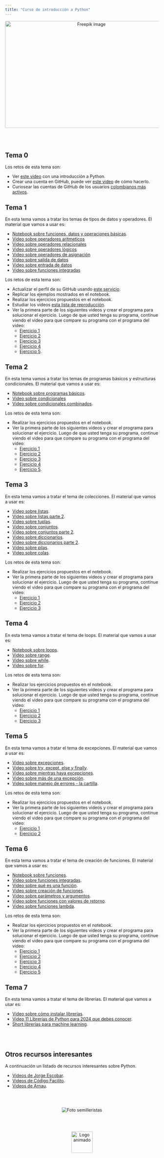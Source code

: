 ```yaml
---
title: "Curso de introducción a Python"
---
```


<center>
<img src="imagenes/girl_prog.jpg" alt="Freepik image" width="550" height="350">
</center>

<br>
<br>

## Tema 0

Los retos de esta tema son:

- Ver [este video](https://youtu.be/Z4AOP7-b1RM?si=wzGzrnB65Z4B1u82) con una introducción a Python.
- Crear una cuenta en GitHub, puede ver [este video](https://www.youtube.com/watch?v=ZyD8wyP7J9g) de cómo hacerlo.
- Curiosear las cuentas de GitHub de los usuarios [colombianos más activos](https://committers.top/colombia.html).

## Tema 1

En esta tema vamos a tratar los temas de tipos de datos y operadores. El material que vamos a usar es:

- [Notebook sobre funciones, datos y operaciones básicas](https://github.com/fhernanb/Python-para-estadistica/blob/master/01%20Lecciones%20b%C3%A1sicas/01%20Datos%20y%20operaciones%20b%C3%A1sicas.ipynb).
- [Video sobre operadores arítmeticos](https://youtu.be/PMOWXusLr9g?si=47O53QCtmtS5XP-h)
- [Video sobre operadores relacionales](https://youtu.be/mIAPti7iUKk?si=D0Ce5Ossl9LpUPZQ)
- [Video sobre operadores lógicos](https://youtu.be/ZjeOT_ACdhw?si=bNKwu-3tYlYpAoEL)
- [Video sobre operadores de asignación](https://youtu.be/LYNULtY1Zj8?si=9YneDri-2kOJCK1Z)
- [Video sobre salida de datos](https://youtu.be/V7rsdYD-x4M?si=KreQ7eBzoB_E9pj2)
- [Video sobre entrada de datos](https://youtu.be/WXHiItkIjHU?si=K9TiIcUQ14FF1jkS)
- [Video sobre funciones integradas](https://youtu.be/_qLPAwe8xb4?si=IP4EkC42RnOOlVg1)

Los retos de esta tema son:

- Actualizar el perfil de su GitHub usando [este servicio](https://github-profile-maker.vercel.app/).
- Replicar los ejemplos mostrados en el notebook.
- Realizar los ejercicios propuestos en el notebook.
- Estudiar los videos [esta lista de reproducción](https://www.youtube.com/playlist?list=PLZOGNlgi8GGmlwUznNnnQJpyEJcABeTs4&si=8is_9R0cZ_-YuHGV).
- Ver la primera parte de los siguientes videos y crear el programa para solucionar el ejercicio. Luego de que usted tenga su programa, continue viendo el video para que compare su programa con el programa del video: 
    - [Ejercicio 1](https://youtu.be/r4ZLB064stU?si=gHjOO7KcVBS0mncb)
    - [Ejercicio 2](https://youtu.be/HXkPrXHm0so?si=I6AroDsp-V1CH6yl)
    - [Ejercicio 3](https://youtu.be/8JYjIp_sxPQ?si=MoIi_Ex5nAhwSzCN)
    - [Ejercicio 4](https://youtu.be/xCqX_BnjSNc?si=NJLX62jvSjiLCNBw)
    - [Ejercicio 5](https://youtu.be/TI_Fd3GyReM?si=dnxffZU5hfWPGN8j).

## Tema 2

En esta tema vamos a tratar los temas de programas básicos y estructuras condicionales. El material que vamos a usar es:

- [Notebook sobre programas básicos](https://github.com/fhernanb/Python-para-estadistica/blob/master/01%20Lecciones%20b%C3%A1sicas/03%20Ejercicios%20b%C3%A1sicos.ipynb).
- [Video sobre condicionales](https://youtu.be/-kFBwApYVtA?si=V_KEr6lrYJqCaoK4)
- [Video sobre condicionales combinados](https://youtu.be/NmVysQPlS2k?si=sKjd1o8PR4Aqnz-W).

Los retos de esta tema son:

- Realizar los ejercicios propuestos en el notebook.
- Ver la primera parte de los siguientes videos y crear el programa para solucionar el ejercicio. Luego de que usted tenga su programa, continue viendo el video para que compare su programa con el programa del video: 
    - [Ejercicio 1](https://youtu.be/fz_-sc_bwDA?si=LaTGVqSxZajNksSd)
    - [Ejercicio 2](https://youtu.be/u21erAE2oKI?si=q4sERBxcIOBFo_AU)
    - [Ejercicio 3](https://youtu.be/eZGWlBrkhW8?si=knh34bhDa6qZLqxu)
    - [Ejercicio 4](https://youtu.be/2ushSGaPX3I?si=u7ImP9y8g8xEHbJj)
    - [Ejercicio 5](https://youtu.be/kAdgwY_mVxM?si=jbbtCsjl0NCD5gco).

## Tema 3

En esta tema vamos a tratar el tema de colecciones. El material que vamos a usar es:

- [Video sobre listas](https://youtu.be/xdCJa2QXmJ8?si=X30nEJFCvuNARwxf).
- [Video sobre listas parte 2](https://youtu.be/aF1tiL5A-iU?si=egKwkEaF1iXDfcDI).
- [Video sobre tuplas](https://youtu.be/PjCBukZttG4?si=9XGW7VoneNWkRFYt).
- [Video sobre conjuntos](https://youtu.be/rmRrvol4XcM?si=GXW5CLZaiQAn01rk).
- [Video sobre conjuntos parte 2](https://youtu.be/UKD3CMINxik?si=uZmRFTz3fXpv_GML).
- [Video sobre diccionarios](https://youtu.be/vAy4IM7NLIQ?si=pdi45eTzXZjgF_N0).
- [Video sobre diccionarios parte 2](https://youtu.be/hjNWsqLAPv4?si=wzZyS3cvYtbS1eAF).
- [Video sobre pilas](https://youtu.be/cXXO0qQGSPA?si=scyKBlAr5Uo3BjBK).
- [Video sobre colas](https://youtu.be/wuGYzEcgTTw?si=cJwJFoKrq-IW3u-z).

Los retos de esta tema son:

- Realizar los ejercicios propuestos en el notebook.
- Ver la primera parte de los siguientes videos y crear el programa para solucionar el ejercicio. Luego de que usted tenga su programa, continue viendo el video para que compare su programa con el programa del video: 
    - [Ejercicio 1](https://youtu.be/Nl_CxwKaZJk?si=qBP1MNL-UcgXpedO)
    - [Ejercicio 2](https://youtu.be/N2i9uBRyJgk?si=xS-autoDAKCOm1cI)
    - [Ejercicio 3](https://youtu.be/gonL3kow0Oc?si=BEnGYZAbPPw3D8Zo)
    
## Tema 4

En esta tema vamos a tratar el tema de loops. El material que vamos a usar es:

- [Notebook sobre loops](https://github.com/fhernanb/Python-para-estadistica/blob/master/01%20Lecciones%20b%C3%A1sicas/05%20Loops.ipynb).
- [Video sobre range](https://youtu.be/wOHR4FzzMB4?si=EyimsgLe-JbIUZON).
- [Video sobre while](https://youtu.be/YEWxlbffgxE?si=p3o1jr4SAHzLxawJ).
- [Video sobre for](https://youtu.be/mRI8C2ZhDkg?si=IrIxL0d4K8DLmdST).

Los retos de esta tema son:

- Realizar los ejercicios propuestos en el notebook.
- Ver la primera parte de los siguientes videos y crear el programa para solucionar el ejercicio. Luego de que usted tenga su programa, continue viendo el video para que compare su programa con el programa del video: 
    - [Ejercicio 1](https://youtu.be/L51HqhsvG68?si=s8euKzPd0bgPuLMR&t=116)
    - [Ejercicio 2](https://youtu.be/DvrPwKMVFWo?si=KK5-roHwe345Ur0Y&t=8)
    - [Ejercicio 3](https://youtu.be/2xpDkdqsyRc?si=fsYcb5fSci-cbf-V&t=48)
    
## Tema 5

En esta tema vamos a tratar el tema de excepciones. El material que vamos a usar es:

- [Video sobre excepciones](https://youtu.be/_lao-swaPdc?si=wgSB1p_j3AoOIfWP).
- [Video sobre try, except, else y finally](https://youtu.be/qZFK90XvyTg?si=ug9dDY7Xb3_hUAaP).
- [Video sobre mientras haya excepciones](https://youtu.be/sf1ysCJq_SQ?si=7R_lZilkgb4YL8vE).
- [Video sobre más de una excepción](https://youtu.be/hQ8Nh0bwG7w?si=ngC88_LHLd8cPqWD).
- [Video sobre manejo de errores - la cartilla](https://youtu.be/hQ8Nh0bwG7w?si=ngC88_LHLd8cPqWD).


Los retos de esta tema son:

- Realizar los ejercicios propuestos en el notebook.
- Ver la primera parte de los siguientes videos y crear el programa para solucionar el ejercicio. Luego de que usted tenga su programa, continue viendo el video para que compare su programa con el programa del video: 
    - [Ejercicio 1](https://youtu.be/cdqTTDl_kS8?si=T7ukJy1j21BuLuww&t=89)
    - [Ejercicio 2](https://youtu.be/cdqTTDl_kS8?si=kx_LDKIYgFfzN85g&t=288)

## Tema 6

En esta tema vamos a tratar el tema de creación de funciones. El material que vamos a usar es:

- [Notebook sobre funciones](https://github.com/fhernanb/Python-para-estadistica/blob/master/01%20Lecciones%20b%C3%A1sicas/06%20Ejercicios%20sobre%20funciones.ipynb).
- [Video sobre funciones integradas](https://youtu.be/hHhkLEnowLA?si=9-VTfsTrziKTyop-&t=20).
- [Video sobre qué es una función](https://youtu.be/g1BiLG9DyvM?si=e1_KCpfhVZOD_oJw).
- [Video sobre creación de funciones](https://youtu.be/2Z5_qNlmAJk?si=uO8NmO5hIZPKSzll).
- [Video sobre parámetros y argumentos](https://youtu.be/7xTHov614ZA?si=u2lAARa-UuKD-l0L).
- [Video sobre funciones con valores de retorno](https://youtu.be/nEKqmheMAZ8?si=4rXXUiLjtrVJQK-h).
- [Video sobre funciones lambda](https://youtu.be/AdhONq0SyGw?si=uHUCZHbDcXiDet3H).

Los retos de esta tema son:

- Realizar los ejercicios propuestos en el notebook.
- Ver la primera parte de los siguientes videos y crear el programa para solucionar el ejercicio. Luego de que usted tenga su programa, continue viendo el video para que compare su programa con el programa del video: 
    - [Ejercicio 1](https://youtube.com/shorts/5-vGyUOfC5E?si=76WIQVy7I8dMqCzs)
    - [Ejercicio 2](https://youtube.com/shorts/hm4o20k0Mi4?si=kZh108GX9v-Lg55W)
    - [Ejercicio 3](https://youtube.com/shorts/bkxYx2hdCTk?si=20G5oGQN9ua0FRwK)
    - [Ejercicio 4](https://youtube.com/shorts/kCoetL_kEeo?si=LGxDF-IZQlHkkF21)
    - [Ejercicio 5](https://youtube.com/shorts/fKt4B5dl6bI?si=Tp_GlCsjshfVEL_8)
    
## Tema 7

En esta tema vamos a tratar el tema de librerías. El material que vamos a usar es:

- [Video sobre cómo instalar librerías](https://youtu.be/lkQ2cfAX2Ao?si=MtXmtW1t7QHsPucR).
- [Video 11 Librerías de Python para 2024 que debes conocer](https://youtu.be/TZQpj5hu8Yc?si=m0NEmKgu76MHfbjW).
- [Short librerías para machine learning](https://youtube.com/shorts/BFNkLG8io2c?si=Xhckz7x4GswKMZvB).


<br>
<br>
    
## Otros recursos interesantes

A continuación un listado de recursos interesantes sobre Python.

- [Videos de Jorge Escobar](https://youtube.com/playlist?list=PLZOGNlgi8GGmlwUznNnnQJpyEJcABeTs4&si=XOSMckkR2e0s8jTi).
- [Videos de Código Facilito](https://youtube.com/playlist?list=PLE549A038CF82905F&si=08r_4O9TOVnqZbs6).
- [Videos de Arnau](https://www.youtube.com/playlist?list=PL7VQ-RADvZ4OhJPt8wV7Z-gi6RLx-G1c3).

<br>
<br>

<center>
<img src="imagenes/Semillero_2025_01.png" alt="Foto semilleristas">
</center>

<br>
<br>

<center>
<img src="imagenes/logo_python.gif" alt="Logo animado" width="70" height="70">
</center>


